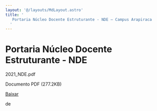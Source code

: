 ```yaml
---
layout: '@/layouts/MdLayout.astro'
title: '
   Portaria Núcleo Docente Estruturante - NDE — Campus Arapiraca
  '
---
```




Portaria Núcleo Docente Estruturante - NDE
==========================================











 2021\_NDE.pdf
   

 Documento PDF
 (277.2KB)
 

[Baixar](/cpt/documentos/portarias/portaria-nucleo-docente-estruturante-nde/@@download/file/2021_NDE.pdf) 



























 de
 

















